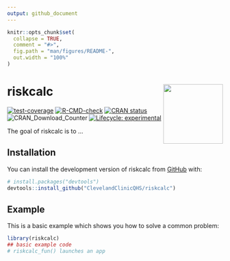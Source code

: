 ```yaml
---
output: github_document
---
```


<!-- README.md is generated from README.Rmd. Please edit that file -->

```r
knitr::opts_chunk$set(
  collapse = TRUE,
  comment = "#>",
  fig.path = "man/figures/README-",
  out.width = "100%"
)
```

# riskcalc <a href="https://clevelandclinicqhs.github.io/riskcalc/"><img src="man/figures/logo.png" align="right" height="139" /></a>

<!-- badges: start -->
[![test-coverage](https://github.com/ClevelandClinicQHS/riskcalc/actions/workflows/test-coverage.yaml/badge.svg)](https://github.com/ClevelandClinicQHS/riskcalc/actions/workflows/test-coverage.yaml)
[![R-CMD-check](https://github.com/ClevelandClinicQHS/riskcalc/actions/workflows/R-CMD-check.yaml/badge.svg)](https://github.com/ClevelandClinicQHS/riskcalc/actions/workflows/R-CMD-check.yaml)
[![CRAN status](https://www.r-pkg.org/badges/version/riskcalc)](https://CRAN.R-project.org/package=riskcalc)
![CRAN\_Download\_Counter](http://cranlogs.r-pkg.org/badges/grand-total/riskcalc)
[![Lifecycle: experimental](https://img.shields.io/badge/lifecycle-experimental-orange.svg)](https://lifecycle.r-lib.org/articles/stages.html#experimental)
<!-- badges: end -->

The goal of riskcalc is to ...

## Installation

You can install the development version of riskcalc from [GitHub](https://github.com/) with:

``` r
# install.packages("devtools")
devtools::install_github("ClevelandClinicQHS/riskcalc")
```

## Example

This is a basic example which shows you how to solve a common problem:

```r
library(riskcalc)
## basic example code
# riskcalc_fun() launches an app
```
